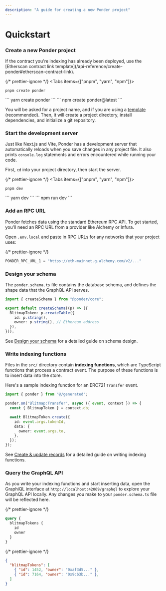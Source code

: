 ```yaml
---
description: "A guide for creating a new Ponder project"
---
```



# Quickstart

<Steps>

### Create a new Ponder project

<Callout type="info">
  If the contract you're indexing has already been deployed, use the [Etherscan
  contract link template](/api-reference/create-ponder#etherscan-contract-link).
</Callout>

{/* prettier-ignore */}
<Tabs items={["pnpm", "yarn", "npm"]}>
  <Tab>
```
pnpm create ponder
```
</Tab>
  <Tab>
```
yarn create ponder
```
</Tab>
  <Tab>
```
npm create ponder@latest
```
</Tab>
</Tabs>

You will be asked for a project name, and if you are using a [template](/api-reference/create-ponder#templates) (recommended). Then, it will create a project directory, install dependencies, and initialize a git repository.

### Start the development server

Just like Next.js and Vite, Ponder has a development server that automatically reloads when you save changes in any project file. It also prints `console.log` statements and errors encountered while running your code.

First, `cd` into your project directory, then start the server.

{/* prettier-ignore */}
<Tabs items={["pnpm", "yarn", "npm"]}>
  <Tab>
```
pnpm dev
```
</Tab>
  <Tab>
```
yarn dev
```
</Tab>
  <Tab>
```
npm run dev
```
</Tab>
</Tabs>

### Add an RPC URL

Ponder fetches data using the standard Ethereum RPC API. To get started, you'll need an RPC URL from a provider like Alchemy or Infura.

Open `.env.local` and paste in RPC URLs for any networks that your project uses:

{/* prettier-ignore */}
```js filename=".env.local"
PONDER_RPC_URL_1 = "https://eth-mainnet.g.alchemy.com/v2/..."
```

### Design your schema

The `ponder.schema.ts` file contains the database schema, and defines the shape data that the GraphQL API serves.

```ts filename="ponder.schema.ts"
import { createSchema } from "@ponder/core";

export default createSchema((p) => ({
  BlitmapToken: p.createTable({
    id: p.string(),
    owner: p.string(), // Ethereum address
  }),
}));
```

See [Design your schema](/guides/design-your-schema) for a detailed guide on schema design.

### Write indexing functions

Files in the `src/` directory contain **indexing functions**, which are TypeScript functions that process a contract event. The purpose of these functions is to insert data into the store.

Here's a sample indexing function for an ERC721 `Transfer` event.

```ts filename="src/index.ts"
import { ponder } from "@/generated";

ponder.on("Blitmap:Transfer", async ({ event, context }) => {
  const { BlitmapToken } = context.db;

  await BlitmapToken.create({
    id: event.args.tokenId,
    data: {
      owner: event.args.to,
    },
  });
});
```

See [Create & update records](/guides/create-update-records) for a detailed guide on writing indexing functions.

### Query the GraphQL API

As you write your indexing functions and start inserting data, open the GraphiQL interface at `http://localhost:42069/graphql` to explore your GraphQL API locally. Any changes you make to your `ponder.schema.ts` file will be reflected here.

<div className="code-columns">

{/* prettier-ignore */}
```graphql filename="Query"
query {
  blitmapTokens {
    id
    owner
  }
}
```

{/* prettier-ignore */}
```json filename="Result"
{
  "blitmapTokens": [
    { "id": 1452, "owner": "0xaf3d5..." },
    { "id": 7164, "owner": "0x9cb3b..." },
  ]
}
```

</div>

</Steps>
